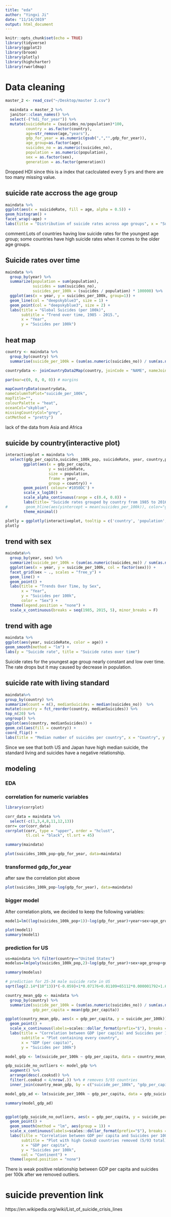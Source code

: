 ```yaml
---
title: "eda"
author: "Yingxi Ji"
date: "11/14/2019"
output: html_document
---
```


```r
knitr::opts_chunk$set(echo = TRUE)
library(tidyverse)
library(ggplot2)
library(broom)
library(plotly)
library(highcharter)
library(rworldmap)
```

# Data cleaning

```r
master_2 <- read_csv("~/Desktop/master 2.csv") 

  maindata = master_2 %>% 
  janitor::clean_names() %>%
  select(-("hdi_for_year")) %>%
  mutate(suicideRate = (suicides_no/population)*100, 
         country = as.factor(country),
         age=str_remove(age,"years"),
         gdp_for_year = as.numeric(gsub(",","",gdp_for_year)),
         age_group=as.factor(age),
         suicides_no = as.numeric(suicides_no),
         population = as.numeric(population),
         sex = as.factor(sex),
         generation = as.factor(generation)) 
```

Dropped HDI since this is a index that caclculated every 5 yrs and there are too many missing value. 



## suicide rate accross the age group
```r
maindata %>% 
ggplot(aes(x = suicideRate, fill = age, alpha = 0.5)) + 
geom_histogram() + 
facet_wrap(~age) +
labs(title = "Distribution of suicide rates across age groups", x = "Suicide rates")

```

comment:Lots of countries having low suicide rates for the youngest age group; some countries have high suicide rates when it comes to the older age groups.

## Suicide rates over time
```r
maindata %>%
  group_by(year) %>%
  summarize(population = sum(population), 
            suicides = sum(suicides_no), 
            suicides_per_100k = (suicides / population) * 100000) %>%
  ggplot(aes(x = year, y = suicides_per_100k, group=1)) + 
  geom_line(col = "deepskyblue3", size = 1) + 
  geom_point(col = "deepskyblue3", size = 2) + 
  labs(title = "Global Suicides (per 100k)",
       subtitle = "Trend over time, 1985 - 2015.",
       x = "Year", 
       y = "Suicides per 100k") 

```

## heat map
```r
country <- maindata %>%
  group_by(country) %>% 
  summarise(suicide_per_100k = (sum(as.numeric(suicides_no)) / sum(as.numeric(population))) * 100000)

countrydata <- joinCountryData2Map(country, joinCode = "NAME", nameJoinColumn = "country")

par(mar=c(0, 0, 0, 0)) # margins

mapCountryData(countrydata, 
nameColumnToPlot="suicide_per_100k", 
mapTitle="", 
colourPalette = "heat", 
oceanCol="skyblue", 
missingCountryCol="grey", 
catMethod = "pretty")
```
lack of the data from Asia and Africa

## suicide by country(interactive plot)
```r
interactiveplot = maindata %>%
  select(gdp_per_capita,suicides_100k_pop, suicideRate, year, country,population) %>% 
        ggplot(aes(x = gdp_per_capita, 
                   y = suicideRate,
                   size = population,
                   frame = year,
                   group = country)) +
        geom_point( colour='#1050DC') +
        scale_x_log10() + 
        scale_alpha_continuous(range = c(0.4, 0.8)) + 
        labs(title= "Suicide rates grouped by country from 1985 to 2016") +
#        geom_hline(aes(yintercept = mean(suicides_per_100k)), color="gray") +
        theme_minimal()

plotly = ggplotly(interactiveplot, tooltip = c('country', 'population', 'suicides_per_100k', 'gdp_per_capita'))
plotly
```

## trend with sex

```r
maindata%>%
  group_by(year, sex) %>%
  summarize(suicide_per_100k = (sum(as.numeric(suicides_no)) / sum(as.numeric(population))) * 100000) %>%
  ggplot(aes(x = year, y = suicide_per_100k, col = factor(sex))) + 
  facet_grid(sex ~ ., scales = "free_y") + 
  geom_line() + 
  geom_point() + 
  labs(title = "Trends Over Time, by Sex", 
       x = "Year", 
       y = "Suicides per 100k", 
       color = "Sex") + 
  theme(legend.position = "none") + 
  scale_x_continuous(breaks = seq(1985, 2015, 5), minor_breaks = F)
```

## trend with age

```r
maindata %>% 
ggplot(aes(year, suicideRate, color = age)) +
geom_smooth(method = "lm") +
labs(y = "Suicide rate", title = "Suicide rates over time")

```

Suicide rates for the youngest age group nearly constant  and low over time. The rate drops but it may caused by decrease in population. 

## suicide rate with living standard 

```r
maindata%>% 
group_by(country) %>% 
summarize(count = n(), medianSuicides = median(suicides_no))  %>% 
mutate(country = fct_reorder(country, medianSuicides)) %>% 
top_n(20) %>% 
ungroup() %>% 
ggplot(aes(country, medianSuicides)) + 
geom_col(aes(fill = country)) +
coord_flip() +
labs(title = "Median number of suicides per country", x = "Country", y = "Median suicides")
```

Since we see that both US and Japan have high median suicide, the standard living and suicides have a negative relationship. 


## modeling

### EDA
### correlation for numeric variables

```r
library(corrplot)

corr_data = maindata %>% 
  select(-c(1,3,4,8,11,12,13)) 
corr= cor(corr_data)
corrplot(corr, type = "upper", order = "hclust", 
         tl.col = "black", tl.srt = 45)

```

```r
summary(maindata)

plot(suicides_100k_pop~gdp_for_year, data=maindata)
```



### transformed gdp_for_year 
after saw the correlation plot above

```r
plot(suicides_100k_pop~log(gdp_for_year), data=maindata)
```

### bigger model

After correlation plots, we decided to keep the following variables:

```r
model1=lm((log(suicides_100k_pop+1))~log(gdp_for_year)+year+sex+age_group+gdp_for_year+gdp_per_capita, data = maindata)

plot(model1)
summary(model1)
```

### prediction for US

```r
us=maindata %>% filter(country=="United States")
modelus=lm(poly(suicides_100k_pop,2)~log(gdp_for_year)+sex+age_group+gdp_per_capita, data = us)

summary(modelus)

# prediction for 25-34 male suicide rate in US
sqrt(log(2.14*(10^13))*(-0.059)+1*0.07176+0.01109+65112*0.000001792+1.648)


```

```r
country_mean_gdp <- maindata %>%
  group_by(country) %>%
  summarize(suicide_per_100k = (sum(as.numeric(suicides_no)) / sum(as.numeric(population))) * 100000, 
            gdp_per_capita = mean(gdp_per_capita))

ggplot(country_mean_gdp, aes(x = gdp_per_capita, y = suicide_per_100k)) + 
  geom_point() + 
  scale_x_continuous(labels=scales::dollar_format(prefix="$"), breaks = seq(0, 70000, 10000)) + 
  labs(title = "Correlation between GDP (per capita) and Suicides per 100k", 
       subtitle = "Plot containing every country",
       x = "GDP (per capita)", 
       y = "Suicides per 100k") 

model_gdp <- lm(suicide_per_100k ~ gdp_per_capita, data = country_mean_gdp)

gdp_suicide_no_outliers <- model_gdp %>%
  augment() %>%
  arrange(desc(.cooksd)) %>%
  filter(.cooksd < 4/nrow(.)) %>% # removes 5/93 countries
  inner_join(country_mean_gdp, by = c("suicide_per_100k", "gdp_per_capita")) 

model_gdp_ad <- lm(suicide_per_100k ~ gdp_per_capita, data = gdp_suicide_no_outliers)

summary(model_gdp_ad)


ggplot(gdp_suicide_no_outliers, aes(x = gdp_per_capita, y = suicide_per_100k)) + 
  geom_point() + 
  geom_smooth(method = "lm", aes(group = 1)) + 
  scale_x_continuous(labels=scales::dollar_format(prefix="$"), breaks = seq(0, 70000, 10000)) + 
  labs(title = "Correlation between GDP per capita and Suicides per 100k", 
       subtitle = "Plot with high CooksD countries removed (5/93 total)",
       x = "GDP per capita", 
       y = "Suicides per 100k", 
       col = "Continent") + 
  theme(legend.position = "none")
```

There is weak positive relationship between GDP per capita and suicides per 100k after we removed outliers.




# suicide prevention link
https://en.wikipedia.org/wiki/List_of_suicide_crisis_lines






